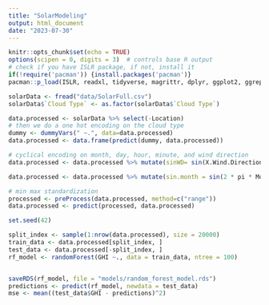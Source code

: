 ```yaml
---
title: "SolarModeling"
output: html_document
date: "2023-07-30"
---
```


```r
knitr::opts_chunk$set(echo = TRUE)
options(scipen = 0, digits = 3)  # controls base R output
# check if you have ISLR package, if not, install it
if(!require('pacman')) {install.packages('pacman')}
pacman::p_load(ISLR, readxl, tidyverse, magrittr, dplyr, ggplot2, ggrepel, data.table, lubridate, ggpubr, patchwork, car, glmnet, keras, caret, randomForest, Metrics, caTools)
```


```r

solarData <- fread("data/SolarFull.csv")
solarData$`Cloud Type` <- as.factor(solarData$`Cloud Type`)

data.processed <- solarData %>% select(-Location)
# then we do a one hot encoding on the cloud type
dummy <- dummyVars(" ~.", data=data.processed)
data.processed <- data.frame(predict(dummy, data.processed))

# cyclical encoding on month, day, hour, minute, and wind direction
data.processed <- data.processed %>% mutate(sinWD= sin(X.Wind.Direction. * pi / 180), cosWD = cos(X.Wind.Direction. * pi / 180)) %>% select(-X.Wind.Direction.)

data.processed <- data.processed %>% mutate(sin.month = sin(2 * pi * Month / 12), cos.month = cos(2 * pi * Month / 12), sin.day = sin(2 * pi * Day / 31), cos.day = cos(2 * pi * Day / 31), sin.hour = sin(2 * pi * Hour / 24), cos.hour = cos(2 * pi * Hour / 24), sin.minute = sin(2 * pi * Minute / 60), cos.minute = cos(2 * pi * Minute / 60)) %>% select(-c(Month, Day, Hour, Minute))

# min max standardization
processed <- preProcess(data.processed, method=c("range"))
data.processed <- predict(processed, data.processed)
```

```r
set.seed(42)

split_index <- sample(1:nrow(data.processed), size = 20000)
train_data <- data.processed[split_index, ]
test_data <- data.processed[-split_index, ]
rf_model <- randomForest(GHI ~., data = train_data, ntree = 100)


saveRDS(rf_model, file = "models/random_forest_model.rds")
predictions <- predict(rf_model, newdata = test_data)
mse <- mean((test_data$GHI - predictions)^2)
```
